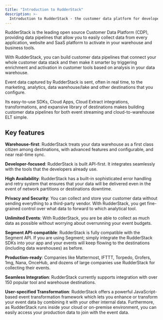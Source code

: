 ```yaml
---
title: "Introduction to RudderStack"
description: >-
  Introduction to RudderStack - the customer data platform for developers.
---
```


RudderStack is the leading open source Customer Data Platform (CDP), providing data pipelines that allow you to easily collect data from every application, website and SaaS platform to activate in your warehouse and business tools.

With RudderStack, you can build customer data pipelines that connect your whole customer data stack and then make it smarter by triggering enrichment and activation in customer tools based on analysis in your data warehouse.

Event data captured by RudderStack is sent, often in real time, to the marketing, analytics, data warehouse/lake and other destinations that you configure.

Its easy-to-use <Link to="/sources/event-streams/sdks/">SDKs</Link>, <Link to="/sources/event-streams/cloud-apps/">Cloud Apps</Link>, <Link to="/sources/extract/">Cloud Extract integrations</Link>, <Link to="/features/transformations/">transformations</Link>, and expansive library of <Link to="/destinations/overview/">destinations</Link> makes building customer data pipelines for both event streaming and cloud-to-warehouse ELT simple.

## Key features

**Warehouse-first**: RudderStack treats your data warehouse as a first class citizen among destinations, with advanced features and configurable, and near real-time sync.

**Developer-focused**: RudderStack is built API-first. It integrates seamlessly with the tools that the developers already use.

**High Availability**: RudderStack has a built-in sophisticated error handling and retry system that ensures that your data will be delivered even in the event of network partitions or destinations downtime.

**Privacy and Security**: You can collect and store your customer data without sending everything to a third-party vendor. With RudderStack, you get fine-grained control over what data to forward to which analytical tool.

**Unlimited Events**: With RudderStack, you are be able to collect as much data as possible without worrying about overrunning your event budgets.

**Segment API-compatible**: RudderStack is fully compatible with the Segment API. If you are using Segment; simply integrate the RudderStack SDKs into your app and your events will keep flowing to the destinations (including data warehouses) as before.

**Production-ready**: Companies like Mattermost, IFTTT, Torpedo, Grofers, 1mg, Nana, OnceHub, and dozens of large companies use RudderStack for collecting their events.

**Seamless Integration**: RudderStack currently supports integration with over 150 popular tool and warehouse destinations.

**User-specified Transformation**: RudderStack offers a powerful JavaScript-based event transformation framework which lets you enhance or transform your event data by combining it with your other internal data. Furthermore, as RudderStack runs inside your cloud or on-premise environment, you can easily access your production data to join with the event data.


